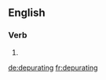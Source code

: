 ==English==

===Verb===
{{head|en}}

# {{present participle of|depurate}}

[[de:depurating]]
[[fr:depurating]]